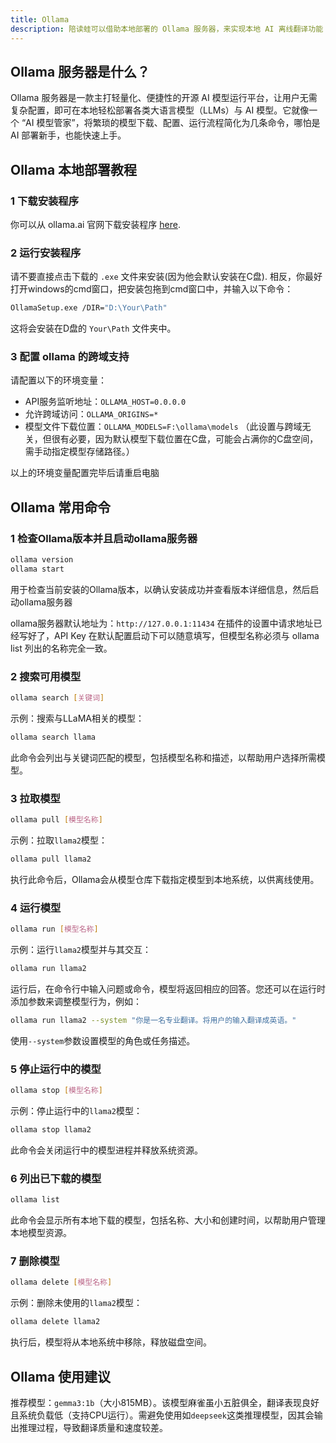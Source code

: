 ```yaml
---
title: Ollama
description: 陪读蛙可以借助本地部署的 Ollama 服务器，来实现本地 AI 离线翻译功能
---
```


## Ollama 服务器是什么？

Ollama 服务器是一款主打轻量化、便捷性的开源 AI 模型运行平台，让用户无需复杂配置，即可在本地轻松部署各类大语言模型（LLMs）与 AI 模型。它就像一个 “AI 模型管家”，将繁琐的模型下载、配置、运行流程简化为几条命令，哪怕是 AI 部署新手，也能快速上手。

## Ollama 本地部署教程

### 1 下载安装程序

你可以从  ollama.ai 官网下载安装程序 [here](https://ollama.ai/).

### 2 运行安装程序

请不要直接点击下载的 `.exe` 文件来安装(因为他会默认安装在C盘). 相反，你最好打开windows的cmd窗口，把安装包拖到cmd窗口中，并输入以下命令：

```bash
OllamaSetup.exe /DIR="D:\Your\Path"
```

这将会安装在D盘的 `Your\Path` 文件夹中。

### 3 配置 ollama 的跨域支持

请配置以下的环境变量：


- API服务监听地址：`OLLAMA_HOST=0.0.0.0`
- 允许跨域访问：`OLLAMA_ORIGINS=*`
- 模型文件下载位置：`OLLAMA_MODELS=F:\ollama\models`
  （此设置与跨域无关，但很有必要，因为默认模型下载位置在C盘，可能会占满你的C盘空间，需手动指定模型存储路径。）

以上的环境变量配置完毕后请重启电脑

## Ollama 常用命令

### 1 检查Ollama版本并且启动ollama服务器

```bash
ollama version
ollama start
```

用于检查当前安装的Ollama版本，以确认安装成功并查看版本详细信息，然后启动ollama服务器

ollama服务器默认地址为：`http://127.0.0.1:11434` 在插件的设置中请求地址已经写好了，API Key 在默认配置启动下可以随意填写，但模型名称必须与 ollama list 列出的名称完全一致。

### 2 搜索可用模型

```bash
ollama search [关键词]
```

示例：搜索与LLaMA相关的模型：

```bash
ollama search llama
```

此命令会列出与关键词匹配的模型，包括模型名称和描述，以帮助用户选择所需模型。

### 3 拉取模型

```bash
ollama pull [模型名称]
```

示例：拉取`llama2`模型：

```bash
ollama pull llama2
```

执行此命令后，Ollama会从模型仓库下载指定模型到本地系统，以供离线使用。

### 4 运行模型

```bash
ollama run [模型名称]
```

示例：运行`llama2`模型并与其交互：

```bash
ollama run llama2
```

运行后，在命令行中输入问题或命令，模型将返回相应的回答。您还可以在运行时添加参数来调整模型行为，例如：

```bash
ollama run llama2 --system "你是一名专业翻译。将用户的输入翻译成英语。"
```

使用`--system`参数设置模型的角色或任务描述。

### 5 停止运行中的模型

```bash
ollama stop [模型名称]
```

示例：停止运行中的`llama2`模型：

```bash
ollama stop llama2
```

此命令会关闭运行中的模型进程并释放系统资源。

### 6 列出已下载的模型

```bash
ollama list
```

此命令会显示所有本地下载的模型，包括名称、大小和创建时间，以帮助用户管理本地模型资源。

### 7 删除模型

```bash
ollama delete [模型名称]
```

示例：删除未使用的`llama2`模型：

```bash
ollama delete llama2
```

执行后，模型将从本地系统中移除，释放磁盘空间。

## Ollama 使用建议

推荐模型：`gemma3:1b`（大小815MB）。该模型麻雀虽小五脏俱全，翻译表现良好且系统负载低（支持CPU运行）。需避免使用如`deepseek`这类推理模型，因其会输出推理过程，导致翻译质量和速度较差。

